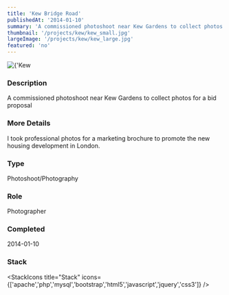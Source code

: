 ```yaml
---
title: 'Kew Bridge Road'
publishedAt: '2014-01-10'
summary: 'A commissioned photoshoot near Kew Gardens to collect photos for a bid proposal'
thumbnail: '/projects/kew/kew_small.jpg'
largeImage: '/projects/kew/kew_large.jpg'
featured: 'no'
---
```


<div className="relative w-full h-[400px] sm:h-[600px] md:h-[760px] lg:h-[920px]">
  <Image
    alt={'Kew Bridge Road'}
    src={'/projects/kew/kew.jpg'}
    sizes="(max-width: 640px) 100%, 100%"
    fill={true}
    priority
    style={{
      objectFit: 'contain'
    }}
  />
</div>

### Description

A commissioned photoshoot near Kew Gardens to collect photos for a bid proposal

### More Details

I took professional photos for a marketing brochure to promote the new housing development in London.

### Type

Photoshoot/Photography

### Role

Photographer

### Completed
2014-01-10



### Stack

<StackIcons
  title="Stack"
  icons={['apache','php','mysql','bootstrap','html5','javascript','jquery','css3']}
  />
